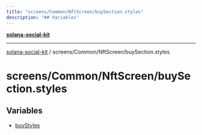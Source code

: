 ```yaml
---
title: "screens/Common/NftScreen/buySection.styles"
description: "## Variables"
---
```


[**solana-social-kit**](../../../../README.mdx)

***

[solana-social-kit](../../../../README.mdx) / screens/Common/NftScreen/buySection.styles

# screens/Common/NftScreen/buySection.styles

## Variables

- [buyStyles](variables/buyStyles.mdx)
